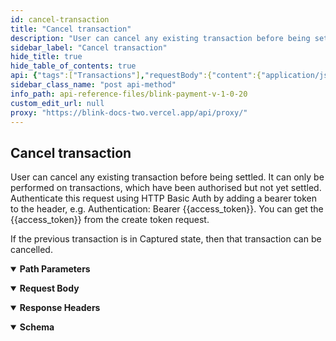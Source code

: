 ```yaml
---
id: cancel-transaction
title: "Cancel transaction"
description: "User can cancel any existing transaction before being settled. It can only be performed on transactions, which have been authorised but not yet settled. Authenticate this request using HTTP Basic Auth by adding a bearer token to the header, e.g. Authentication: Bearer {{access_token}}. You can get the {{access_token}} from the create token request."
sidebar_label: "Cancel transaction"
hide_title: true
hide_table_of_contents: true
api: {"tags":["Transactions"],"requestBody":{"content":{"application/json":{"schema":{"type":"object","properties":{"reference":{"type":"string","description":"Cancellation note (if any).","x-stoplight":{"id":"u0xq6412saeo5"}}}},"examples":{"Example":{"value":{"reference":"cancel note"}}}}}},"parameters":[{"name":"transaction_id","in":"path","description":"The transaction ID","schema":{"type":"string"},"required":true}],"responses":{"200":{"description":"","headers":{},"content":{"application/json":{"schema":{"type":"object","properties":{"success":{"type":"boolean"},"message":{"type":"string"},"amount":{"type":"string"},"reference":{"type":"string"},"transaction_id":{"type":"string"}}},"examples":{"Example":{"value":{"success":true,"message":"Cancelled successfully","amount":"1.01","reference":"cancel note","transaction_id":"BL-2349AGB"}}}}}}},"operationId":"cancel-transaction","description":"User can cancel any existing transaction before being settled. It can only be performed on transactions, which have been authorised but not yet settled. Authenticate this request using HTTP Basic Auth by adding a bearer token to the header, e.g. Authentication: Bearer {{access_token}}. You can get the {{access_token}} from the create token request. \n\nIf the previous transaction is in Captured state, then that transaction can be cancelled.","security":[{"Authorization":[]}],"method":"post","path":"/api/pay/v1/transactions/{transaction_id}/cancels","servers":[{"url":"https://secure.blinkpayment.co.uk"},{"url":"https://gateway2.blinkpayment.co.uk"}],"securitySchemes":{"Authorization":{"type":"apiKey","in":"header","description":"All requests apart from /api/pay/v1/tokens require an authorization header in the form of a bearer access_token. See the token endpoint documentation for further information.","name":"Authorization"}},"jsonRequestBodyExample":{"reference":"string"},"info":{"title":"Blink Payment v1.0.20","description":"Blink Payment API Docs","version":"1.0.0","contact":{"name":"Blink Payment","email":"developers@blinkpayment.co.uk","url":"blinkpayment.co.uk"},"license":{"name":"MIT License","url":"https://opensource.org/licenses/MIT"}},"postman":{"name":"Cancel transaction","description":{"content":"User can cancel any existing transaction before being settled. It can only be performed on transactions, which have been authorised but not yet settled. Authenticate this request using HTTP Basic Auth by adding a bearer token to the header, e.g. Authentication: Bearer {{access_token}}. You can get the {{access_token}} from the create token request. \n\nIf the previous transaction is in Captured state, then that transaction can be cancelled.","type":"text/plain"},"url":{"path":["api","pay","v1","transactions",":transaction_id","cancels"],"host":["{{baseUrl}}"],"query":[],"variable":[{"disabled":false,"description":{"content":"(Required) The transaction ID","type":"text/plain"},"type":"any","value":"","key":"transaction_id"}]},"header":[{"key":"Content-Type","value":"application/json"},{"key":"Accept","value":"application/json"}],"method":"POST","body":{"mode":"raw","raw":"\"\"","options":{"raw":{"language":"json"}}},"auth":{"type":"apikey","apikey":[{"type":"any","value":"Authorization","key":"key"},{"type":"any","value":"<API Key>","key":"value"},{"type":"any","value":"header","key":"in"}]}}}
sidebar_class_name: "post api-method"
info_path: api-reference-files/blink-payment-v-1-0-20
custom_edit_url: null
proxy: "https://blink-docs-two.vercel.app/api/proxy/"
---
```



## Cancel transaction



User can cancel any existing transaction before being settled. It can only be performed on transactions, which have been authorised but not yet settled. Authenticate this request using HTTP Basic Auth by adding a bearer token to the header, e.g. Authentication: Bearer {{access_token}}. You can get the {{access_token}} from the create token request. 

If the previous transaction is in Captured state, then that transaction can be cancelled.

<details style={{"marginBottom":"1rem"}} data-collapsed={false} open={true}><summary style={{}}><strong>Path Parameters</strong></summary><div><ul><ParamsItem className={"paramsItem"} param={{"name":"transaction_id","in":"path","description":"The transaction ID","schema":{"type":"string"},"required":true}}></ParamsItem></ul></div></details><MimeTabs><TabItem label={"application/json"} value={"application/json-schema"}><details style={{}} data-collapsed={false} open={true}><summary style={{"textAlign":"left"}}><strong>Request Body</strong></summary><div style={{"textAlign":"left","marginLeft":"1rem"}}></div><ul style={{"marginLeft":"1rem"}}><SchemaItem collapsible={false} name={"reference"} required={false} schemaName={"string"} qualifierMessage={undefined} schema={{"type":"string","description":"Cancellation note (if any).","x-stoplight":{"id":"u0xq6412saeo5"}}}></SchemaItem></ul></details></TabItem></MimeTabs><div><ApiTabs><TabItem label={"200"} value={"200"}><div></div><details style={{"textAlign":"left","marginBottom":"1rem"}} data-collaposed={true} open={false}><summary style={{}}><strong>Response Headers</strong></summary><ul style={{"marginLeft":"1rem"}}></ul></details><div><MimeTabs schemaType={"response"}><TabItem label={"application/json"} value={"application/json"}><SchemaTabs><TabItem label={"Schema"} value={"Schema"}><details style={{}} data-collapsed={false} open={true}><summary style={{"textAlign":"left"}}><strong>Schema</strong></summary><div style={{"textAlign":"left","marginLeft":"1rem"}}></div><ul style={{"marginLeft":"1rem"}}><SchemaItem collapsible={false} name={"success"} required={false} schemaName={"boolean"} qualifierMessage={undefined} schema={{"type":"boolean"}}></SchemaItem><SchemaItem collapsible={false} name={"message"} required={false} schemaName={"string"} qualifierMessage={undefined} schema={{"type":"string"}}></SchemaItem><SchemaItem collapsible={false} name={"amount"} required={false} schemaName={"string"} qualifierMessage={undefined} schema={{"type":"string"}}></SchemaItem><SchemaItem collapsible={false} name={"reference"} required={false} schemaName={"string"} qualifierMessage={undefined} schema={{"type":"string"}}></SchemaItem><SchemaItem collapsible={false} name={"transaction_id"} required={false} schemaName={"string"} qualifierMessage={undefined} schema={{"type":"string"}}></SchemaItem></ul></details></TabItem><TabItem label={"Example (from schema)"} value={"Example (from schema)"}><ResponseSamples responseExample={"{\n  \"success\": true,\n  \"message\": \"string\",\n  \"amount\": \"string\",\n  \"reference\": \"string\",\n  \"transaction_id\": \"string\"\n}"} language={"json"}></ResponseSamples></TabItem><TabItem label={"Example"} value={"Example"}><ResponseSamples responseExample={"{\n  \"success\": true,\n  \"message\": \"Cancelled successfully\",\n  \"amount\": \"1.01\",\n  \"reference\": \"cancel note\",\n  \"transaction_id\": \"BL-2349AGB\"\n}"} language={"json"}></ResponseSamples></TabItem></SchemaTabs></TabItem></MimeTabs></div></TabItem></ApiTabs></div>
      
